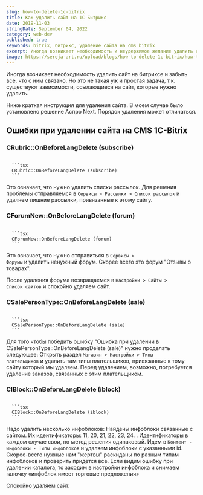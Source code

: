 ```yaml
---
slug: how-to-delete-1c-bitrix
title: Как удалить сайт на 1С-Битрикс
date: 2019-11-03
stringDate: September 04, 2022
category: web-dev
published: true
keywords: bitrix, битрикс, удаление сайта на cms bitrix
excerpt: Иногда возникает необходимость и неудержимое желание удалить сайт на битриксе и забыть все, что с ним связано. Но это не такая уж и простая задача, т.к. существуют зависимости, ссылающиеся на сайт.
image: https://sereja-art.ru/upload/blogs/how-to-delete-1c-bitrix/how-to-delete-1c-bitrix-1200x630.jpg
---
```


<Figcaption src="https://sereja-art.ru/upload/blogs/how-to-delete-1c-bitrix/how-to-delete-1c-bitrix-1200x630.jpg" alt="как удалить 1с Битрикс превью к статье" />

Иногда возникает необходимость удалить сайт на битриксе и забыть все, что с ним связано.
Но это не такая уж и простая задача, т.к. существуют зависимости, ссылающиеся на сайт, которые нужно удалить.

Ниже краткая инструкция для удаления сайта.
В моем случае было установлено решение Аспро Next. Порядок удаления может отличаться.

## Ошибки при удалении сайта на CMS 1C-Bitrix
### CRubric::OnBeforeLangDelete (subscribe)

<code>
  ```tsx
  CRubric::OnBeforeLangDelete (subscribe)
  ```
</code>

Это означает, что нужно удалить списки рассылок.
Для решения проблемы отправляемся в <code>Сервисы > Рассылки > Список рассылок</code> и удаляем лишние рассылки, привязанные к этому сайту.

### CForumNew::OnBeforeLangDelete (forum)
<code>
  ```tsx
  CForumNew::OnBeforeLangDelete (forum)
  ```
</code>

Это означает, что нужно отправиться в <code>Сервисы > Форумы</code> и удалить ненужный форум. Скорее всего это форум "Отзывы о товарах".

После удаления форума возвращаемся в <code>Настройки > Сайты > Список сайтов</code> и спокойно удаляем сайт.

### CSalePersonType::OnBeforeLangDelete (sale)
<code>
  ```tsx
  CSalePersonType::OnBeforeLangDelete (sale)
  ```
</code>

Для того чтобы победить ошибку "Ошибка при удалении в CSalePersonType::OnBeforeLangDelete (sale)" нужно проделать следующее:
Открыть раздел <code>Магазин > Настройки > Типы плательщиков</code> и удалить там типы плательщиков, привязанные к тому сайту который мы удаляем. Перед удалением, возможно, потребуется удаление заказов, связанных с этим плательщиком.

### CIBlock::OnBeforeLangDelete (iblock)
<code>
  ```tsx
  CIBlock::OnBeforeLangDelete (iblock)
  ```
</code>

Надо удалить несколько инфоблоков: Найдены инфоблоки связанные с сайтом. Их идентификаторы: 11, 20, 21, 22, 23, 24. . Идентификаторы в каждом случае свои, но метод решения одинаковый.
Идем в <code>Контент - Инфоблоки - Типы инфоблоков</code> и удаляем инфоблоки с указанными id. Скорее-всего нужные нам "жертвы" раскиданы по разным типам инфоблоков и проверить придется все.
Если видим ошибку при удалении каталога, то заходим в настройки инфоблока и снимаем галочку «инфоблок имеет торговые предложения»

Спокойно удаляем сайт.
